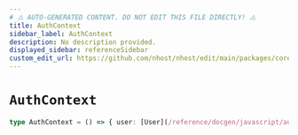 ```yaml
---
# ⚠️ AUTO-GENERATED CONTENT. DO NOT EDIT THIS FILE DIRECTLY! ⚠️
title: AuthContext
sidebar_label: AuthContext
description: No description provided.
displayed_sidebar: referenceSidebar
custom_edit_url: https://github.com/nhost/nhost/edit/main/packages/core/src/machines/context.ts#L6
---
```


# `AuthContext`

```ts
type AuthContext = () => { user: [User](/reference/docgen/javascript/auth/types/user) | null, mfa: { ticket: string } | null, accessToken: { value: string | null, expiresAt: Date | null }, refreshTimer: { startedAt: Date | null, attempts: number, lastAttempt: Date | null }, refreshToken: { value: string | null }, errors: Partial<Record<StateErrorTypes, ErrorPayload>> }
```
